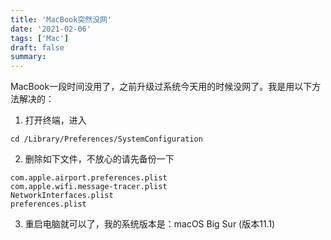 ```yaml
---
title: 'MacBook突然没网'
date: '2021-02-06'
tags: ['Mac']
draft: false
summary: 
---
```


MacBook一段时间没用了，之前升级过系统今天用的时候没网了。我是用以下方法解决的：

1. 打开终端，进入
```
cd /Library/Preferences/SystemConfiguration
```

2. 删除如下文件，不放心的请先备份一下
```
com.apple.airport.preferences.plist
com.apple.wifi.message-tracer.plist
NetworkInterfaces.plist
preferences.plist
```

3. 重启电脑就可以了，我的系统版本是：macOS Big Sur (版本11.1)